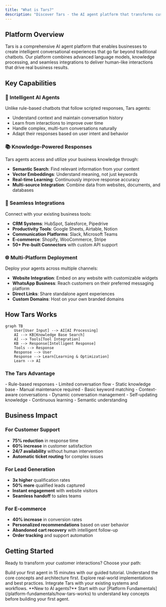 ```yaml
---
title: "What is Tars?"
description: "Discover Tars - the AI agent platform that transforms customer interactions with intelligent, context-aware conversations"
---
```


## Platform Overview

Tars is a comprehensive AI agent platform that enables businesses to create intelligent conversational experiences that go far beyond traditional chatbots. Our platform combines advanced language models, knowledge processing, and seamless integrations to deliver human-like interactions that drive real business results.

## Key Capabilities

### 🧠 Intelligent AI Agents
Unlike rule-based chatbots that follow scripted responses, Tars agents:
- Understand context and maintain conversation history
- Learn from interactions to improve over time
- Handle complex, multi-turn conversations naturally
- Adapt their responses based on user intent and behavior

### 📚 Knowledge-Powered Responses
Tars agents access and utilize your business knowledge through:
- **Semantic Search**: Find relevant information from your content
- **Vector Embeddings**: Understand meaning, not just keywords
- **Real-time Learning**: Continuously improve response accuracy
- **Multi-source Integration**: Combine data from websites, documents, and databases

### 🔗 Seamless Integrations
Connect with your existing business tools:
- **CRM Systems**: HubSpot, Salesforce, Pipedrive
- **Productivity Tools**: Google Sheets, Airtable, Notion
- **Communication Platforms**: Slack, Microsoft Teams
- **E-commerce**: Shopify, WooCommerce, Stripe
- **50+ Pre-built Connectors** with custom API support

### 🌐 Multi-Platform Deployment
Deploy your agents across multiple channels:
- **Website Integration**: Embed on any website with customizable widgets
- **WhatsApp Business**: Reach customers on their preferred messaging platform
- **Direct Links**: Share standalone agent experiences
- **Custom Domains**: Host on your own branded domains

## How Tars Works

```mermaid
graph TB
    User[User Input] --> AI[AI Processing]
    AI --> KB[Knowledge Base Search]
    AI --> Tools[Tool Integration]
    KB --> Response[Intelligent Response]
    Tools --> Response
    Response --> User
    Response --> Learn[Learning & Optimization]
    Learn --> AI
```

### The Tars Advantage

<Columns cols={2}>
  <Card title="Traditional Chatbots" icon="robot">
    - Rule-based responses
    - Limited conversation flow
    - Static knowledge base
    - Manual maintenance required
    - Basic keyword matching
  </Card>
  <Card title="Tars AI Agents" icon="brain">
    - Context-aware conversations
    - Dynamic conversation management
    - Self-updating knowledge
    - Continuous learning
    - Semantic understanding
  </Card>
</Columns>

## Business Impact

### For Customer Support
- **75% reduction** in response time
- **60% increase** in customer satisfaction
- **24/7 availability** without human intervention
- **Automatic ticket routing** for complex issues

### For Lead Generation
- **3x higher** qualification rates
- **50% more** qualified leads captured
- **Instant engagement** with website visitors
- **Seamless handoff** to sales teams

### For E-commerce
- **40% increase** in conversion rates
- **Personalized recommendations** based on user behavior
- **Abandoned cart recovery** with intelligent follow-up
- **Order tracking** and support automation

## Getting Started

Ready to transform your customer interactions? Choose your path:

<CardGroup cols={2}>
  <Card title="Quick Start" icon="rocket" href="/quickstart">
    Build your first agent in 15 minutes with our guided tutorial.
  </Card>
  <Card title="Platform Fundamentals" icon="foundation" href="/platform-fundamentals/how-tars-works">
    Understand the core concepts and architecture first.
  </Card>
  <Card title="Use Case Examples" icon="lightbulb" href="/use-case-examples/customer-support/helpdesk-automation">
    Explore real-world implementations and best practices.
  </Card>
  <Card title="API Documentation" icon="code" href="/api-reference/introduction">
    Integrate Tars with your existing systems and workflows.
  </Card>
</CardGroup>

<Note>
  **New to AI agents?** Start with our [Platform Fundamentals](/platform-fundamentals/how-tars-works) to understand key concepts before building your first agent.
</Note>
